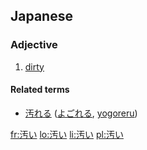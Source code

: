 ==Japanese==                                          
===Adjective===
{{ja-adj|kk|decl=i|hira=きたない|rom=kitanai}}

# [[dirty]]
{{ja-i|汚|きたな|kitana}}

====Related terms====
* [[汚れる]] ([[よごれる]], [[yogoreru]])

[[fr:汚い]]
[[lo:汚い]]
[[li:汚い]]
[[pl:汚い]]